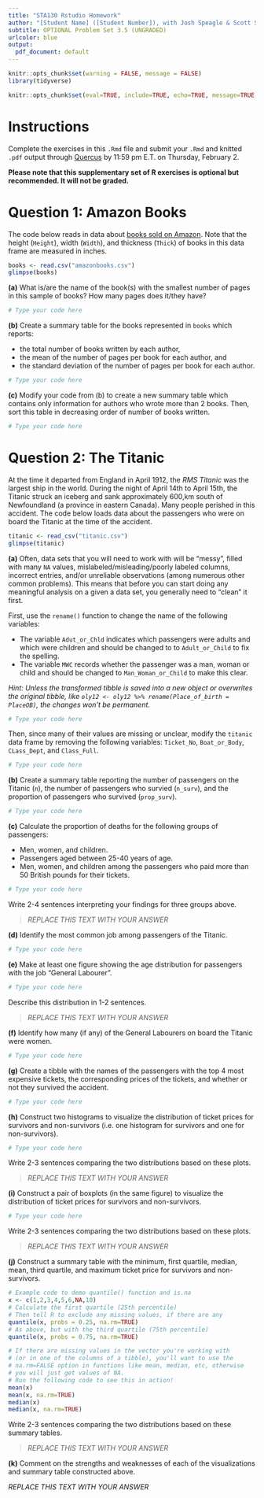 ```yaml
---
title: "STA130 Rstudio Homework"
author: "[Student Name] ([Student Number]), with Josh Speagle & Scott Schwartz"
subtitle: OPTIONAL Problem Set 3.5 (UNGRADED)
urlcolor: blue
output:
  pdf_document: default
---
```


```r
knitr::opts_chunk$set(warning = FALSE, message = FALSE)
library(tidyverse)
```


```r
knitr::opts_chunk$set(eval=TRUE, include=TRUE, echo=TRUE, message=TRUE, warning=FALSE)
```

# Instructions

Complete the exercises in this `.Rmd` file and submit your `.Rmd` and knitted `.pdf` output through [Quercus](https://q.utoronto.ca/courses/296457) by 11:59 pm E.T. on Thursday, February 2. 

**Please note that this supplementary set of R exercises is optional but recommended. It will not be graded.**

# Question 1: Amazon Books

The code below reads in data about [books sold on Amazon](https://dasl.datadescription.com/datafile/amazon-books/). Note that the height (`Height`), width (`Width`), and thickness (`Thick`) of books in this data frame are measured in inches.

```r
books <- read.csv("amazonbooks.csv")
glimpse(books)
```

**(a)** What is/are the name of the book(s) with the smallest number of pages in this sample of books? How many pages does it/they have?

```r
# Type your code here 

```

**(b)** Create a summary table for the books represented in `books` which reports:

- the total number of books written by each author,
- the mean of the number of pages per book for each author, and
- the standard deviation of the number of pages per book for each author. 

```r
# Type your code here 

```

**(c)** Modify your code from (b) to create a new summary table which contains only information for authors who wrote more than 2 books. Then, sort this table in decreasing order of number of books written.

```r
# Type your code here 

```

# Question 2: The Titanic

At the time it departed from England in April 1912, the *RMS Titanic* was the largest ship in the world. During the night of April 14th to April 15th, the Titanic struck an iceberg and sank approximately 600\,km south of Newfoundland (a province in eastern Canada). Many people perished in this accident. The code below loads data about the passengers who were on board the Titanic at the time of the accident.

```r
titanic <- read_csv("titanic.csv")
glimpse(titanic)
```

**(a)** Often, data sets that you will need to work with will be "messy", filled with many `NA` values, mislabeled/misleading/poorly labeled columns, incorrect entries, and/or unreliable observations (among numerous other common problems). This means that before you can start doing any meaningful analysis on a given a data set, you generally need to "clean" it first.

First, use the `rename()` function to change the name of the following variables:

- The variable `Adut_or_Chld` indicates which passengers were adults and which were children and should be changed to to `Adult_or_Child` to fix the spelling.
- The variable `MWC` records whether the passenger was a man, woman or child and should be changed to `Man_Woman_or_Child` to make this clear.

*Hint: Unless the transformed tibble is saved into a new object or overwrites the original tibble, like `oly12 <- oly12 %>% rename(Place_of_birth = PlaceOB)`, the changes won't be permanent.*

```r
# Type your code here 
```

Then, since many of their values are missing or unclear, modify the `titanic` data frame by removing the following variables: `Ticket_No`, `Boat_or_Body`, `CLass_Dept`, and `Class_Full`.

```r
# Type your code here 

```

**(b)** Create a summary table reporting the number of passengers on the Titanic (`n`), the number of passengers who survied (`n_surv`), and the proportion of passengers who survived (`prop_surv`).

```r
# Type your code here 

```

**(c)** Calculate the proportion of deaths for the following groups of passengers:

- Men, women, and children.
- Passengers aged between 25-40 years of age.
- Men, women, and children among the passengers who paid more than 50 British pounds for their tickets.

```r
# Type your code here 

```

Write 2-4 sentences interpreting your findings for three groups above.

> *REPLACE THIS TEXT WITH YOUR ANSWER*

**(d)** Identify the most common job among passengers of the Titanic.

```r
# Type your code here 

```

**(e)** Make at least one figure showing the age distribution for passengers with the job "General Labourer".

```r
# Type your code here 

```

Describe this distribution in 1-2 sentences.

> *REPLACE THIS TEXT WITH YOUR ANSWER*

**(f)** Identify how many (if any) of the General Labourers on board the Titanic were women.

```r
# Type your code here 

```

**(g)** Create a tibble with the names of the passengers with the top 4 most expensive tickets, the corresponding prices of the tickets, and whether or not they survived the accident.

```r
# Type your code here

```

**(h)** Construct two histograms to visualize the distribution of ticket prices for survivors and non-survivors (i.e. one histogram for survivors and one for non-survivors).

```r
# Type your code here

```

Write 2-3 sentences comparing the two distributions based on these plots.

> *REPLACE THIS TEXT WITH YOUR ANSWER*

**(i)** Construct a pair of boxplots (in the same figure) to visualize the distribution of ticket prices for survivors and non-survivors.

```r
# Type your code here

```

Write 2-3 sentences comparing the two distributions based on these plots.

> *REPLACE THIS TEXT WITH YOUR ANSWER*

**(j)** Construct a summary table with the minimum, first quartile, median, mean, third quartile, and maximum ticket price for survivors and non-survivors.

```r
# Example code to demo quantile() function and is.na
x <- c(1,2,3,4,5,6,NA,10)
# Calculate the first quartile (25th percentile)
# Then tell R to exclude any missing values, if there are any
quantile(x, probs = 0.25, na.rm=TRUE)
# As above, but with the third quartile (75th percentile)
quantile(x, probs = 0.75, na.rm=TRUE)

# If there are missing values in the vector you're working with
# (or in one of the columns of a tibble), you'll want to use the
# na.rm=FALSE option in functions like mean, median, etc, otherwise 
# you will just get values of NA.
# Run the following code to see this in action!
mean(x)
mean(x, na.rm=TRUE)
median(x)
median(x, na.rm=TRUE)
```

Write 2-3 sentences comparing the two distributions based on these summary tables.

> *REPLACE THIS TEXT WITH YOUR ANSWER*

**(k)** Comment on the strengths and weaknesses of each of the visualizations and summary table constructed above.

*REPLACE THIS TEXT WITH YOUR ANSWER*